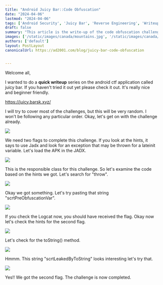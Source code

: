 ```yaml
---
title: "Android Juicy Bar::Code Obfuscation"
date: "2024-04-06"
lastmod: "2024-04-06"
tags: ['Android Security', 'Juicy Bar', 'Reverse Engineering', 'Writeup']
draft: false
summary: "This article is the write-up of the code obfuscation challenge of the Android CTF Juicy Bar."
images: ['/static/images/canada/mountains.jpg', '/static/images/canada/toronto.jpg']
authors: ['default']
layout: PostLayout
canonicalUrl: https://ad2001.com/blog/juicy-bar-code-obfuscation


---
```


Welcome all,

I wanted to do a **quick writeup** series on the android ctf application called juicy bar. If you haven't tried it out yet please check it out. It's really nice and beginner friendly.

https://juicy.barsk.xyz/

I will try to cover most of the challenges, but this will be very random. I won't be following any particular order. Okay, let's get on with the challenge already.

![](/static/images/posts/code-obfuscation/1.png)

We need two flags to complete this challenge. If you look at the hints, it says to use Jadx and look for an exception that may be thrown for a lateinit variable. Let's load the APK in the JADX.

![](/static/images/posts/code-obfuscation/2.png)

This is the responsible class for this challenge. So let's examine the code based on the hints we got. Let's search for "throw".

![](/static/images/posts/code-obfuscation/3.png)

Okay we got something. Let's try pasting that string "scrtPreObfuscationVar".

![](/static/images/posts/code-obfuscation/4.png)

If you check the Logcat now, you should have received the flag. Okay now let's check the hints for the second flag.

![](/static/images/posts/code-obfuscation/5.png)

Let's check for the toString() method.

![](/static/images/posts/code-obfuscation/6.png)

Hmmm. This string "scrtLeakedByToString" looks interesting let's try that.

![](/static/images/posts/code-obfuscation/7.png)

Yes!! We got the second flag. The challenge is now completed.
